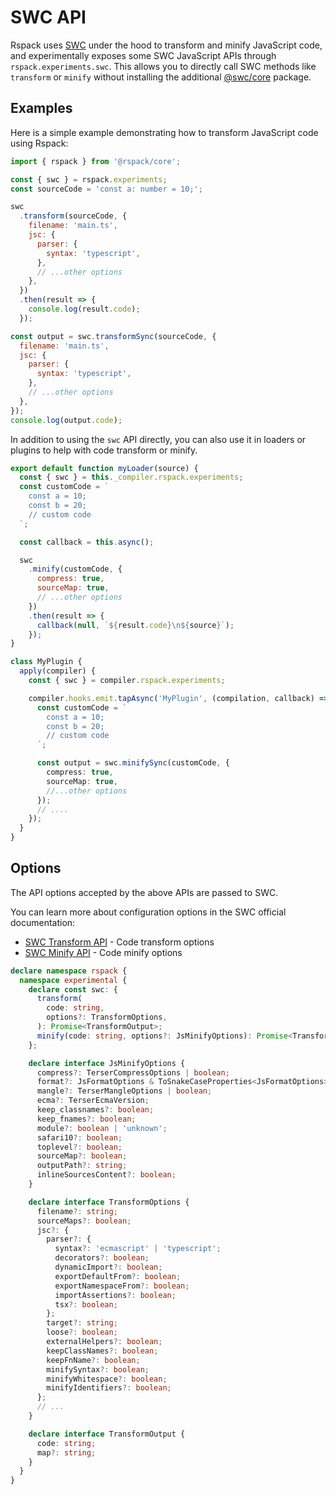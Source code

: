 # SWC API

Rspack uses [SWC](https://swc.rs/) under the hood to transform and minify JavaScript code, and experimentally exposes some SWC JavaScript APIs through `rspack.experiments.swc`. This allows you to directly call SWC methods like `transform` or `minify` without installing the additional [@swc/core](https://www.npmjs.com/package/@swc/core) package.

## Examples

Here is a simple example demonstrating how to transform JavaScript code using Rspack:

```js
import { rspack } from '@rspack/core';

const { swc } = rspack.experiments;
const sourceCode = 'const a: number = 10;';

swc
  .transform(sourceCode, {
    filename: 'main.ts',
    jsc: {
      parser: {
        syntax: 'typescript',
      },
      // ...other options
    },
  })
  .then(result => {
    console.log(result.code);
  });

const output = swc.transformSync(sourceCode, {
  filename: 'main.ts',
  jsc: {
    parser: {
      syntax: 'typescript',
    },
    // ...other options
  },
});
console.log(output.code);
```

In addition to using the `swc` API directly, you can also use it in loaders or plugins to help with code transform or minify.

```js title="my-loader.mjs"
export default function myLoader(source) {
  const { swc } = this._compiler.rspack.experiments;
  const customCode = `
    const a = 10;
    const b = 20;
    // custom code
  `;

  const callback = this.async();

  swc
    .minify(customCode, {
      compress: true,
      sourceMap: true,
      // ...other options
    })
    .then(result => {
      callback(null, `${result.code}\n${source}`);
    });
}
```

```ts title="my-plugin.mjs"
class MyPlugin {
  apply(compiler) {
    const { swc } = compiler.rspack.experiments;

    compiler.hooks.emit.tapAsync('MyPlugin', (compilation, callback) => {
      const customCode = `
        const a = 10;
        const b = 20;
        // custom code
      `;

      const output = swc.minifySync(customCode, {
        compress: true,
        sourceMap: true,
        //...other options
      });
      // ....
    });
  }
}
```

## Options

The API options accepted by the above APIs are passed to SWC.

You can learn more about configuration options in the SWC official documentation:

- [SWC Transform API](https://swc.rs/docs/usage/core#transform) - Code transform options
- [SWC Minify API](https://swc.rs/docs/usage/core#minify) - Code minify options

```ts
declare namespace rspack {
  namespace experimental {
    declare const swc: {
      transform(
        code: string,
        options?: TransformOptions,
      ): Promise<TransformOutput>;
      minify(code: string, options?: JsMinifyOptions): Promise<TransformOutput>;
    };

    declare interface JsMinifyOptions {
      compress?: TerserCompressOptions | boolean;
      format?: JsFormatOptions & ToSnakeCaseProperties<JsFormatOptions>;
      mangle?: TerserMangleOptions | boolean;
      ecma?: TerserEcmaVersion;
      keep_classnames?: boolean;
      keep_fnames?: boolean;
      module?: boolean | 'unknown';
      safari10?: boolean;
      toplevel?: boolean;
      sourceMap?: boolean;
      outputPath?: string;
      inlineSourcesContent?: boolean;
    }

    declare interface TransformOptions {
      filename?: string;
      sourceMaps?: boolean;
      jsc?: {
        parser?: {
          syntax?: 'ecmascript' | 'typescript';
          decorators?: boolean;
          dynamicImport?: boolean;
          exportDefaultFrom?: boolean;
          exportNamespaceFrom?: boolean;
          importAssertions?: boolean;
          tsx?: boolean;
        };
        target?: string;
        loose?: boolean;
        externalHelpers?: boolean;
        keepClassNames?: boolean;
        keepFnName?: boolean;
        minifySyntax?: boolean;
        minifyWhitespace?: boolean;
        minifyIdentifiers?: boolean;
      };
      // ...
    }

    declare interface TransformOutput {
      code: string;
      map?: string;
    }
  }
}
```
